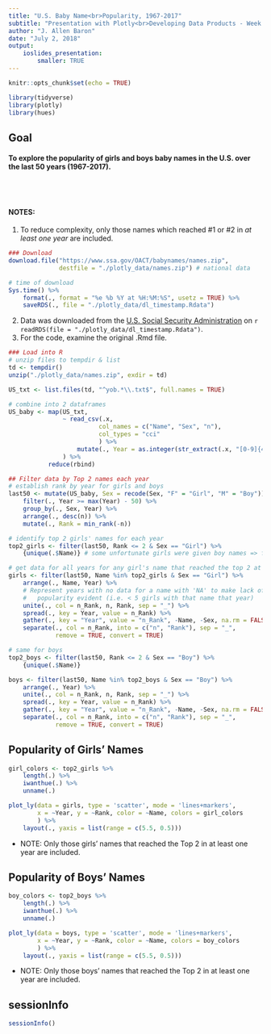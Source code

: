 ```yaml
---
title: "U.S. Baby Name<br>Popularity, 1967-2017"
subtitle: "Presentation with Plotly<br>Developing Data Products - Week 3"
author: "J. Allen Baron"
date: "July 2, 2018"
output:
    ioslides_presentation:
        smaller: TRUE
---
```


```r
knitr::opts_chunk$set(echo = TRUE)
```

```r
library(tidyverse)
library(plotly)
library(hues)
```

## Goal

#### To explore the popularity of girls and boys baby names in the U.S. over the last 50 years (1967-2017).

<br><br>

#### NOTES:

1. To reduce complexity, only those names which reached #1 or #2 in _at least one year_ are included.

```r
### Download 
download.file("https://www.ssa.gov/OACT/babynames/names.zip",
              destfile = "./plotly_data/names.zip") # national data

# time of download
Sys.time() %>%
    format(., format = "%e %b %Y at %H:%M:%S", usetz = TRUE) %>%
    saveRDS(., file = "./plotly_data/dl_timestamp.Rdata")
```
  

2. Data was downloaded from the [U.S. Social Security Administration](https://www.ssa.gov/OACT/babynames/) on `r readRDS(file = "./plotly_data/dl_timestamp.Rdata")`.
3. For the code, examine the original .Rmd file.

```r
### Load into R
# unzip files to tempdir & list
td <- tempdir()
unzip("./plotly_data/names.zip", exdir = td)

US_txt <- list.files(td, "^yob.*\\.txt$", full.names = TRUE)

# combine into 2 dataframes
US_baby <- map(US_txt,
               ~ read_csv(.x,
                         col_names = c("Name", "Sex", "n"),
                         col_types = "cci"
                         ) %>%
                   mutate(., Year = as.integer(str_extract(.x, "[0-9]{4}"))) # add year
               ) %>%
           reduce(rbind)
```

```r
## Filter data by Top 2 names each year
# establish rank by year for girls and boys
last50 <- mutate(US_baby, Sex = recode(Sex, "F" = "Girl", "M" = "Boy")) %>%
    filter(., Year >= max(Year) - 50) %>%
    group_by(., Sex, Year) %>%
    arrange(., desc(n)) %>%
    mutate(., Rank = min_rank(-n))

# identify top 2 girls' names for each year
top2_girls <- filter(last50, Rank <= 2 & Sex == "Girl") %>%
    {unique(.$Name)} # some unfortunate girls were given boy names => filter by sex too

# get data for all years for any girl's name that reached the top 2 at least once
girls <- filter(last50, Name %in% top2_girls & Sex == "Girl") %>%
    arrange(., Name, Year) %>%
    # Represent years with no data for a name with 'NA' to make lack of name
    #   popularity evident (i.e. < 5 girls with that name that year)
    unite(., col = n_Rank, n, Rank, sep = "_") %>%
    spread(., key = Year, value = n_Rank) %>%
    gather(., key = "Year", value = "n_Rank", -Name, -Sex, na.rm = FALSE) %>%
    separate(., col = n_Rank, into = c("n", "Rank"), sep = "_",
             remove = TRUE, convert = TRUE)

# same for boys
top2_boys <- filter(last50, Rank <= 2 & Sex == "Boy") %>%
    {unique(.$Name)}

boys <- filter(last50, Name %in% top2_boys & Sex == "Boy") %>%
    arrange(., Year) %>%
    unite(., col = n_Rank, n, Rank, sep = "_") %>%
    spread(., key = Year, value = n_Rank) %>%
    gather(., key = "Year", value = "n_Rank", -Name, -Sex, na.rm = FALSE) %>%
    separate(., col = n_Rank, into = c("n", "Rank"), sep = "_",
             remove = TRUE, convert = TRUE)
```

## Popularity of Girls' Names
```r
girl_colors <- top2_girls %>%
    length(.) %>%
    iwanthue(.) %>%
    unname(.)

plot_ly(data = girls, type = 'scatter', mode = 'lines+markers',
        x = ~Year, y = ~Rank, color = ~Name, colors = girl_colors
        ) %>%
    layout(., yaxis = list(range = c(5.5, 0.5)))
```
  
- NOTE: Only those girls' names that reached the Top 2 in at least one year are included.

## Popularity of Boys' Names
```r
boy_colors <- top2_boys %>%
    length(.) %>%
    iwanthue(.) %>%
    unname(.)

plot_ly(data = boys, type = 'scatter', mode = 'lines+markers',
        x = ~Year, y = ~Rank, color = ~Name, colors = boy_colors
        ) %>%
    layout(., yaxis = list(range = c(5.5, 0.5)))
```
  
- NOTE: Only those boys' names that reached the Top 2 in at least one year are included.

## sessionInfo {.smaller}
```r
sessionInfo()
```

